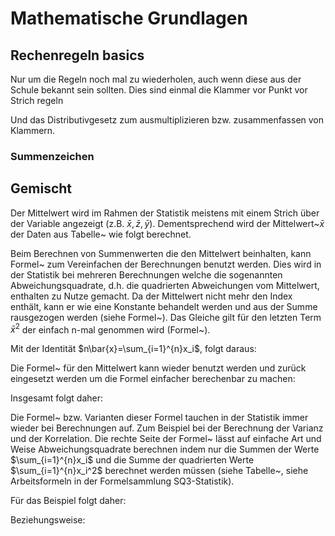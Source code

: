 # Mathematische Grundlagen


## Rechenregeln basics

Nur um die Regeln noch mal zu wiederholen, auch wenn diese aus der Schule bekannt sein sollten. Dies sind einmal die Klammer vor Punkt vor Strich regeln

\begin{align*}
  1 + 3 \times 2 &= 7 \\
  7 + 12 / 4 &= 10 \\
  (3 + 7) / 5 + 1 &= 3
\end{align*}

Und das Distributivgesetz zum ausmultiplizieren bzw. zusammenfassen von Klammern.

\begin{align*}
  a \times (b + c) &= a\times b + a\times c \\
  2 \times (3 + 4) &= 2 \times 3 + 2 \times 4 \\
  10 a + a b &= a (10 + b) \\
  (a + b)^2 &= a^2 + 2ab + b^2 \\
  (a + b)\times (a - b) &= a^2 - b^2
\end{align*}

### Summenzeichen
\begin{align}
    \sum_{i=0}^{4} i &= 0 + 1 + 2 + 3 + 4\\
    \sum_{i=0}^{n} i &= 0 + 1 + 2 + 3 + \ldots + n\\
    \sum_{i=0}^{n}a_i+b_i &= \sum_{i=0}^{n}a_i + \sum_{i=0}^{n}b_i \\
    \sum_{i=0}^{n}a \times b_i &= a\sum_{i=0}^{n}b_i \label{eqn:asum} \\
    \sum_{i=1}^{3} (x_i + 3)^2 &= (x_1 + 3)^2 + (x_2 + 3)^2 + (x_3 + 3)^2 \\
    \sum_{k=1}^{n} \frac{a_k}{n} &= \frac{1}{n}\sum_{k=1}^{n} a_i = \frac{1}{n}(a_1 + a_2 + \ldots + a_n) \\
    \sum_{i=1}^{n} a &= a + a + \ldots + a = n \times a \label{eqn:consum}
\end{align}

## Gemischt

\begin{table}[!]
    \centering
    \begin{tabular}{ccc}
    \toprule
        $x_i$ & Werte & quadrierte Werte \\
        \midrule
        $x_1$  &  10 & 100\\
         $x_2$ &  5  & 25\\
         $x_3$ &  3 & 9\\
         \midrule
         $\sum$ & 18 & 134 \\
     \bottomrule
    \end{tabular}
    \caption{Beispieldaten}
    \label{tab:my_label}
\end{table}

Der Mittelwert wird im Rahmen der Statistik meistens mit einem Strich über der Variable angezeigt (z.B. $\bar{x}, \bar{z}, \bar{y}$). Dementsprechend wird der Mittelwert~$\bar{x}$ der Daten aus Tabelle~\ref{tab:my_label} wie folgt berechnet.
\begin{align}
    \bar{x} &= \frac{1}{n}\sum_{i=1}^{n}x_i \label{eqn:hat} \\
    &= \frac{1}{3}\sum_{i=1}^{3}x_i = \frac{1}{3}(10 + 5 + 3) = 6 \nonumber 
\end{align}

Beim Berechnen von Summenwerten die den Mittelwert beinhalten, kann Formel~\ref{eqn:hat} zum Vereinfachen der Berechnungen benutzt werden. Dies wird in der Statistik bei mehreren Berechnungen welche die sogenannten Abweichungsquadrate, d.h. die quadrierten Abweichungen vom Mittelwert, enthalten zu Nutze gemacht.
\begin{align}
    \sum_{i=1}^{n}(x_i - \bar{x})^2 &= \sum_{i=1}^{n}(x_i^2 - 2x_i\bar{x} + \bar{x}^2) \nonumber \\
     &= \sum_{i=1}^{n}x_i^2 - 2 \sum_{i=1}^{n}x_i\bar{x} + \sum_{i=1}^{n}\bar{x}^2 \nonumber 
\end{align}
Da der Mittelwert nicht mehr den Index enthält, kann er wie eine Konstante behandelt werden und aus der Summe rausgezogen werden (siehe Formel~\ref{eqn:asum}). Das Gleiche gilt für den letzten Term $\bar{x}^2$ der einfach n-mal genommen wird (Formel~\ref{eqn:consum}).

\begin{equation}
    \sum_{i=1}^{n}x_i^2 - 2 \sum_{i=1}^{n}x_i\bar{x} + \sum_{i=1}^{n}\bar{x}^2 = \sum_{i=1}^{n}x_i^2 - 2 \bar{x} \sum_{i=1}^{n}x_i + n \bar{x}^2 \nonumber 
\end{equation}

Mit der Identität $n\bar{x}=\sum_{i=1}^{n}x_i$, folgt daraus:

\begin{align}
    \sum_{i=1}^{n}x_i^2 - 2 \bar{x} \sum_{i=1}^{n}x_i + n \bar{x}^2 &= \sum_{i=1}^{n}x_i^2 - 2 \bar{x} n \bar{x} + n \bar{x}^2 \nonumber \\
    &= \sum_{i=1}^{n}x_i^2 - 2n\bar{x}^2 + n \bar{x}^2 \nonumber \\
    &= \sum_{i=1}^{n}x_i^2 - n\bar{x}^2 \nonumber 
\end{align}

Die Formel~\ref{eqn:hat} für den Mittelwert kann wieder benutzt werden und zurück eingesetzt werden um die Formel einfacher berechenbar zu machen:

\begin{align}
    \sum_{i=1}^{n}x_i^2 - n\bar{x}^2 &= \sum_{i=1}^{n}x_i^2 - n(\bar{x})^2 \nonumber \\
    &=  \sum_{i=1}^{n}x_i^2 - n\left(\frac{1}{n}\sum_{i=1}^nx_i\right)^2 \nonumber \\
    &=  \sum_{i=1}^{n}x_i^2 - n\left(\frac{1}{n}\right)^2\left(\sum_{i=1}^nx_i\right)^2 \nonumber \\
    &=  \sum_{i=1}^{n}x_i^2 - \frac{n}{n^2}\left(\sum_{i=1}^nx_i\right)^2 \nonumber \\
    &=  \sum_{i=1}^{n}x_i^2 - \frac{1}{n}\left(\sum_{i=1}^nx_i\right)^2 \nonumber 
\end{align}

Insgesamt folgt daher:
\begin{equation}
    \sum_{i=1}^{n}(x_i - \bar{x})^2 = \sum_{i=1}^{n}x_i^2 - \frac{1}{n}\left(\sum_{i=1}^nx_i\right)^2
    \label{eqn:rms}
\end{equation}

Die Formel~\ref{eqn:rms} bzw. Varianten dieser Formel tauchen in der Statistik immer wieder bei Berechnungen auf. Zum Beispiel bei der Berechnung der Varianz und der Korrelation. Die rechte Seite der Formel~\ref{eqn:rms} lässt auf einfache Art und Weise Abweichungsquadrate berechnen indem nur die Summen der Werte $\sum_{i=1}^{n}x_i$ und die Summe der quadrierten Werte $\sum_{i=1}^{n}x_i^2$ berechnet werden müssen (siehe Tabelle~\ref{tab:my_label}, siehe Arbeitsformeln in der Formelsammlung SQ3-Statistik).

Für das Beispiel folgt daher:
\begin{equation}
    \sum_{i=1}^{3}(x_i - \bar{x})^2 = 134 - \frac{1}{3} \times 18^2 = 26 \nonumber
\end{equation}

Beziehungsweise:
\begin{align}
    \bar{x} &= \frac{18}{3} = 6 \nonumber \\
    \sum_{i=1}^{3}(x_i - 6)^2 &= (10 - 6)^2 + (5 - 6)^2 + (3 - 6)^2 \nonumber \\
    &= 4^2 + 1^2 + 3^2 = 16 + 1 + 9 = 26 \nonumber
\end{align}
